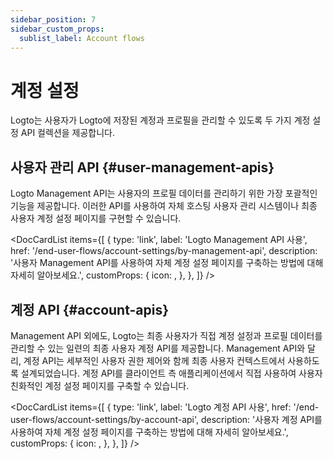 ```yaml
---
sidebar_position: 7
sidebar_custom_props:
  sublist_label: Account flows
---
```



# 계정 설정

Logto는 사용자가 Logto에 저장된 계정과 프로필을 관리할 수 있도록 두 가지 계정 설정 API 컬렉션을 제공합니다.

## 사용자 관리 API \{#user-management-apis}

Logto Management API는 사용자의 프로필 데이터를 관리하기 위한 가장 포괄적인 기능을 제공합니다. 이러한 API를 사용하여 자체 호스팅 사용자 관리 시스템이나 최종 사용자 계정 설정 페이지를 구현할 수 있습니다.

<DocCardList
  items={[
    {
      type: 'link',
      label: 'Logto Management API 사용',
      href: '/end-user-flows/account-settings/by-management-api',
      description:
        '사용자 Management API를 사용하여 자체 계정 설정 페이지를 구축하는 방법에 대해 자세히 알아보세요.',
      customProps: {
        icon: <GearIcon />,
      },
    },
  ]}
/>

## 계정 API \{#account-apis}

Management API 외에도, Logto는 최종 사용자가 직접 계정 설정과 프로필 데이터를 관리할 수 있는 일련의 최종 사용자 계정 API를 제공합니다. Management API와 달리, 계정 API는 세부적인 사용자 권한 제어와 함께 최종 사용자 컨텍스트에서 사용하도록 설계되었습니다. 계정 API를 클라이언트 측 애플리케이션에서 직접 사용하여 사용자 친화적인 계정 설정 페이지를 구축할 수 있습니다.

<DocCardList
  items={[
    {
      type: 'link',
      label: 'Logto 계정 API 사용',
      href: '/end-user-flows/account-settings/by-account-api',
      description:
        '사용자 계정 API를 사용하여 자체 계정 설정 페이지를 구축하는 방법에 대해 자세히 알아보세요.',
      customProps: {
        icon: <GearIcon />,
      },
    },
  ]}
/>
